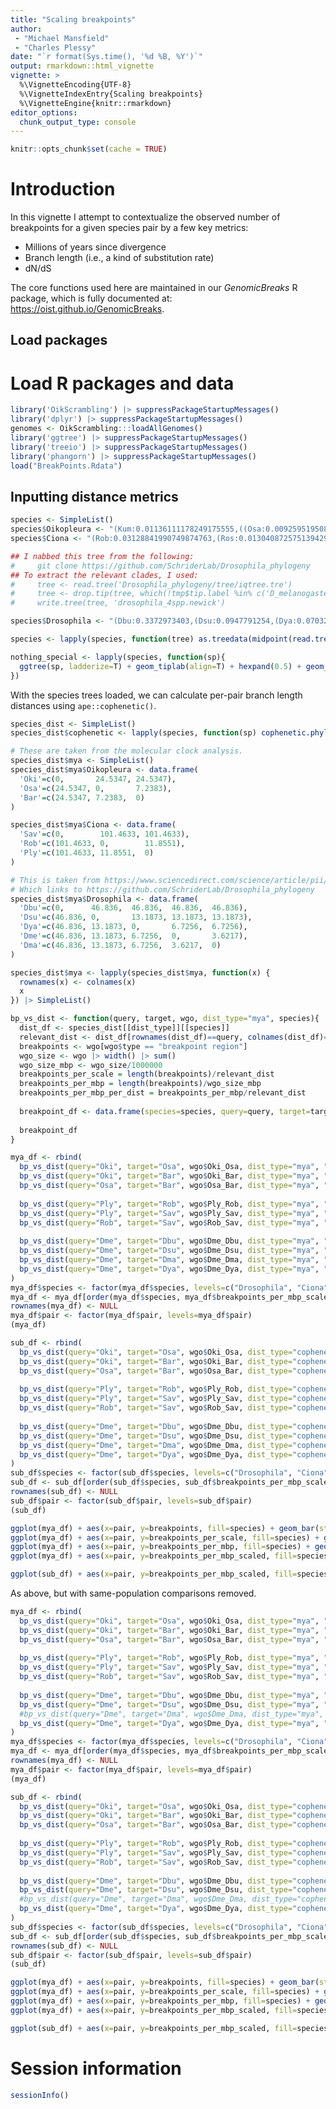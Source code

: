 ```yaml
---
title: "Scaling breakpoints"
author: 
 - "Michael Mansfield"
 - "Charles Plessy"
date: "`r format(Sys.time(), '%d %B, %Y')`"
output: rmarkdown::html_vignette
vignette: >
  %\VignetteEncoding{UTF-8}
  %\VignetteIndexEntry{Scaling breakpoints}
  %\VignetteEngine{knitr::rmarkdown}
editor_options: 
  chunk_output_type: console
---
```


```r
knitr::opts_chunk$set(cache = TRUE)
```

# Introduction

In this vignette I attempt to contextualize the observed number of breakpoints for a given species pair by a few key metrics: 

* Millions of years since divergence
* Branch length (i.e., a kind of substitution rate)
* dN/dS

The core functions used here are maintained in our _GenomicBreaks_ R package,
which is fully documented at: <https://oist.github.io/GenomicBreaks>.

## Load packages

# Load R packages and data

```r
library('OikScrambling') |> suppressPackageStartupMessages()
library('dplyr') |> suppressPackageStartupMessages()
genomes <- OikScrambling:::loadAllGenomes()
library('ggtree') |> suppressPackageStartupMessages()
library('treeio') |> suppressPackageStartupMessages()
library('phangorn') |> suppressPackageStartupMessages()
load("BreakPoints.Rdata")
```


## Inputting distance metrics

```r
species <- SimpleList()
species$Oikopleura <- "(Kum:0.01136111178249175555,((Osa:0.00925951950869623869,Aom:0.00920798155370218530)100:0.05729289951873162146,(Bar:0.00721724152898447612,Nor:0.00688754343189192098)100:0.05951986243208125943)100:0.31437914450027298896,Oki:0.01142149265410641150);"
species$Ciona <- "(Rob:0.03128841990749874763,(Ros:0.01304087257513942937,Ply:0.01288782021364278871)100:0.02128682526879402057,Sav:0.55033545948338902232);"

## I nabbed this tree from the following:
#     git clone https://github.com/SchriderLab/Drosophila_phylogeny
## To extract the relevant clades, I used:
#     tree <- read.tree('Drosophila_phylogeny/tree/iqtree.tre')
#     tree <- drop.tip(tree, which(!tmp$tip.label %in% c('D_melanogaster', 'D_busckii', 'D_yakuba', 'D_subpulchrella', 'D_mauritiana')))
#     write.tree(tree, 'drosophila_4spp.newick')

species$Drosophila <- "(Dbu:0.3372973403,(Dsu:0.0947791254,(Dya:0.0703231461,(Dma:0.0280994984,Dme:0.0264284139)100_1_100:0.0267889071)100_1_100:0.0834632289)100_1_100:0.3712228549)100_1_100;"

species <- lapply(species, function(tree) as.treedata(midpoint(read.tree(text=tree)))) |> SimpleList()

nothing_special <- lapply(species, function(sp){
  ggtree(sp, ladderize=T) + geom_tiplab(align=T) + hexpand(0.5) + geom_text(aes(x=branch, label=round(branch.length,2)), nudge_y=0.1) + geom_treescale() + geom_rootedge()
})

```

With the species trees loaded, we can calculate per-pair branch length distances using `ape::cophenetic()`.

```r
species_dist <- SimpleList()
species_dist$cophenetic <- lapply(species, function(sp) cophenetic.phylo(sp@phylo)) |> SimpleList()

# These are taken from the molecular clock analysis.
species_dist$mya <- SimpleList()
species_dist$mya$Oikopleura <- data.frame(
  'Oki'=c(0,       24.5347, 24.5347),
  'Osa'=c(24.5347, 0,       7.2383),
  'Bar'=c(24.5347, 7.2383,  0)
)

species_dist$mya$Ciona <- data.frame(
  'Sav'=c(0,        101.4633, 101.4633),
  'Rob'=c(101.4633, 0,        11.8551),
  'Ply'=c(101.4633, 11.8551,  0)
)

# This is taken from https://www.sciencedirect.com/science/article/pii/S0960982221014962
# Which links to https://github.com/SchriderLab/Drosophila_phylogeny
species_dist$mya$Drosophila <- data.frame(
  'Dbu'=c(0,      46.836,  46.836,  46.836,  46.836),
  'Dsu'=c(46.836, 0,       13.1873, 13.1873, 13.1873),
  'Dya'=c(46.836, 13.1873, 0,       6.7256,  6.7256),
  'Dme'=c(46.836, 13.1873, 6.7256,  0,       3.6217),
  'Dma'=c(46.836, 13.1873, 6.7256,  3.6217,  0)
)

species_dist$mya <- lapply(species_dist$mya, function(x) {
  rownames(x) <- colnames(x)
  x
}) |> SimpleList()
```


```r
bp_vs_dist <- function(query, target, wgo, dist_type="mya", species){
  dist_df <- species_dist[[dist_type]][[species]]
  relevant_dist <- dist_df[rownames(dist_df)==query, colnames(dist_df)==target]
  breakpoints <- wgo[wgo$type == "breakpoint region"]
  wgo_size <- wgo |> width() |> sum()
  wgo_size_mbp <- wgo_size/1000000
  breakpoints_per_scale = length(breakpoints)/relevant_dist
  breakpoints_per_mbp = length(breakpoints)/wgo_size_mbp
  breakpoints_per_mbp_per_dist = breakpoints_per_mbp/relevant_dist
  
  breakpoint_df <- data.frame(species=species, query=query, target=target, pair=paste0(query, "_", target), dist_type=dist_type, dist=relevant_dist, breakpoints=length(breakpoints), breakpoints_per_scale=breakpoints_per_scale, breakpoints_per_mbp=breakpoints_per_mbp, breakpoints_per_mbp_scaled=breakpoints_per_mbp_per_dist)
  
  breakpoint_df
}

mya_df <- rbind(
  bp_vs_dist(query="Oki", target="Osa", wgo$Oki_Osa, dist_type="mya", "Oikopleura"),
  bp_vs_dist(query="Oki", target="Bar", wgo$Oki_Bar, dist_type="mya", "Oikopleura"),
  bp_vs_dist(query="Osa", target="Bar", wgo$Osa_Bar, dist_type="mya", "Oikopleura"),
  
  bp_vs_dist(query="Ply", target="Rob", wgo$Ply_Rob, dist_type="mya", "Ciona"),
  bp_vs_dist(query="Ply", target="Sav", wgo$Ply_Sav, dist_type="mya", "Ciona"),
  bp_vs_dist(query="Rob", target="Sav", wgo$Rob_Sav, dist_type="mya", "Ciona"),
  
  bp_vs_dist(query="Dme", target="Dbu", wgo$Dme_Dbu, dist_type="mya", "Drosophila"),
  bp_vs_dist(query="Dme", target="Dsu", wgo$Dme_Dsu, dist_type="mya", "Drosophila"),
  bp_vs_dist(query="Dme", target="Dma", wgo$Dme_Dma, dist_type="mya", "Drosophila"),
  bp_vs_dist(query="Dme", target="Dya", wgo$Dme_Dya, dist_type="mya", "Drosophila")
)
mya_df$species <- factor(mya_df$species, levels=c("Drosophila", "Ciona", "Oikopleura"))
mya_df <- mya_df[order(mya_df$species, mya_df$breakpoints_per_mbp_scaled),]
rownames(mya_df) <- NULL
mya_df$pair <- factor(mya_df$pair, levels=mya_df$pair)
(mya_df)

sub_df <- rbind(
  bp_vs_dist(query="Oki", target="Osa", wgo$Oki_Osa, dist_type="cophenetic", "Oikopleura"),
  bp_vs_dist(query="Oki", target="Bar", wgo$Oki_Bar, dist_type="cophenetic", "Oikopleura"),
  bp_vs_dist(query="Osa", target="Bar", wgo$Osa_Bar, dist_type="cophenetic", "Oikopleura"),
  
  bp_vs_dist(query="Ply", target="Rob", wgo$Ply_Rob, dist_type="cophenetic", "Ciona"),
  bp_vs_dist(query="Ply", target="Sav", wgo$Ply_Sav, dist_type="cophenetic", "Ciona"),
  bp_vs_dist(query="Rob", target="Sav", wgo$Rob_Sav, dist_type="cophenetic", "Ciona"),
  
  bp_vs_dist(query="Dme", target="Dbu", wgo$Dme_Dbu, dist_type="cophenetic", "Drosophila"),
  bp_vs_dist(query="Dme", target="Dsu", wgo$Dme_Dsu, dist_type="cophenetic", "Drosophila"),
  bp_vs_dist(query="Dme", target="Dma", wgo$Dme_Dma, dist_type="cophenetic", "Drosophila"),
  bp_vs_dist(query="Dme", target="Dya", wgo$Dme_Dya, dist_type="cophenetic", "Drosophila")
)
sub_df$species <- factor(sub_df$species, levels=c("Drosophila", "Ciona", "Oikopleura"))
sub_df <- sub_df[order(sub_df$species, sub_df$breakpoints_per_mbp_scaled),]
rownames(sub_df) <- NULL
sub_df$pair <- factor(sub_df$pair, levels=sub_df$pair)
(sub_df)
```


```r
ggplot(mya_df) + aes(x=pair, y=breakpoints, fill=species) + geom_bar(stat='identity') + theme(axis.text.x = element_text(angle=90)) + ggtitle("Number of breakpoints")
ggplot(mya_df) + aes(x=pair, y=breakpoints_per_scale, fill=species) + geom_bar(stat='identity') + theme(axis.text.x = element_text(angle=90)) + ggtitle("Number of breakpoints per million years")
ggplot(mya_df) + aes(x=pair, y=breakpoints_per_mbp, fill=species) + geom_bar(stat='identity') + theme(axis.text.x = element_text(angle=90)) + ggtitle("Number of breakpoints per megabase aligned")
ggplot(mya_df) + aes(x=pair, y=breakpoints_per_mbp_scaled, fill=species) + geom_bar(stat='identity') + theme(axis.text.x = element_text(angle=90)) + ggtitle("Number of breakpoints per megabase aligned per million years diverged")

ggplot(sub_df) + aes(x=pair, y=breakpoints_per_mbp_scaled, fill=species) + geom_bar(stat='identity') + theme(axis.text.x = element_text(angle=90)) + ggtitle("Number of breakpoints per megabase aligned per substitution distance")
```


As above, but with same-population comparisons removed.
```r
mya_df <- rbind(
  bp_vs_dist(query="Oki", target="Osa", wgo$Oki_Osa, dist_type="mya", "Oikopleura"),
  bp_vs_dist(query="Oki", target="Bar", wgo$Oki_Bar, dist_type="mya", "Oikopleura"),
  bp_vs_dist(query="Osa", target="Bar", wgo$Osa_Bar, dist_type="mya", "Oikopleura"),
  
  bp_vs_dist(query="Ply", target="Rob", wgo$Ply_Rob, dist_type="mya", "Ciona"),
  bp_vs_dist(query="Ply", target="Sav", wgo$Ply_Sav, dist_type="mya", "Ciona"),
  bp_vs_dist(query="Rob", target="Sav", wgo$Rob_Sav, dist_type="mya", "Ciona"),
  
  bp_vs_dist(query="Dme", target="Dbu", wgo$Dme_Dbu, dist_type="mya", "Drosophila"),
  bp_vs_dist(query="Dme", target="Dsu", wgo$Dme_Dsu, dist_type="mya", "Drosophila"),
  #bp_vs_dist(query="Dme", target="Dma", wgo$Dme_Dma, dist_type="mya", "Drosophila"),
  bp_vs_dist(query="Dme", target="Dya", wgo$Dme_Dya, dist_type="mya", "Drosophila")
)
mya_df$species <- factor(mya_df$species, levels=c("Drosophila", "Ciona", "Oikopleura"))
mya_df <- mya_df[order(mya_df$species, mya_df$breakpoints_per_mbp_scaled),]
rownames(mya_df) <- NULL
mya_df$pair <- factor(mya_df$pair, levels=mya_df$pair)
(mya_df)

sub_df <- rbind(
  bp_vs_dist(query="Oki", target="Osa", wgo$Oki_Osa, dist_type="cophenetic", "Oikopleura"),
  bp_vs_dist(query="Oki", target="Bar", wgo$Oki_Bar, dist_type="cophenetic", "Oikopleura"),
  bp_vs_dist(query="Osa", target="Bar", wgo$Osa_Bar, dist_type="cophenetic", "Oikopleura"),
  
  bp_vs_dist(query="Ply", target="Rob", wgo$Ply_Rob, dist_type="cophenetic", "Ciona"),
  bp_vs_dist(query="Ply", target="Sav", wgo$Ply_Sav, dist_type="cophenetic", "Ciona"),
  bp_vs_dist(query="Rob", target="Sav", wgo$Rob_Sav, dist_type="cophenetic", "Ciona"),
  
  bp_vs_dist(query="Dme", target="Dbu", wgo$Dme_Dbu, dist_type="cophenetic", "Drosophila"),
  bp_vs_dist(query="Dme", target="Dsu", wgo$Dme_Dsu, dist_type="cophenetic", "Drosophila"),
  #bp_vs_dist(query="Dme", target="Dma", wgo$Dme_Dma, dist_type="cophenetic", "Drosophila"),
  bp_vs_dist(query="Dme", target="Dya", wgo$Dme_Dya, dist_type="cophenetic", "Drosophila")
)
sub_df$species <- factor(sub_df$species, levels=c("Drosophila", "Ciona", "Oikopleura"))
sub_df <- sub_df[order(sub_df$species, sub_df$breakpoints_per_mbp_scaled),]
rownames(sub_df) <- NULL
sub_df$pair <- factor(sub_df$pair, levels=sub_df$pair)
(sub_df)

ggplot(mya_df) + aes(x=pair, y=breakpoints, fill=species) + geom_bar(stat='identity') + theme(axis.text.x = element_text(angle=90)) + ggtitle("Number of breakpoints")
ggplot(mya_df) + aes(x=pair, y=breakpoints_per_scale, fill=species) + geom_bar(stat='identity') + theme(axis.text.x = element_text(angle=90)) + ggtitle("Number of breakpoints per million years")
ggplot(mya_df) + aes(x=pair, y=breakpoints_per_mbp, fill=species) + geom_bar(stat='identity') + theme(axis.text.x = element_text(angle=90)) + ggtitle("Number of breakpoints per megabase aligned")
ggplot(mya_df) + aes(x=pair, y=breakpoints_per_mbp_scaled, fill=species) + geom_bar(stat='identity') + theme(axis.text.x = element_text(angle=90)) + ggtitle("Number of breakpoints per megabase aligned per million years diverged")

ggplot(sub_df) + aes(x=pair, y=breakpoints_per_mbp_scaled, fill=species) + geom_bar(stat='identity') + theme(axis.text.x = element_text(angle=90)) + ggtitle("Number of breakpoints per megabase aligned per substitution distance")
```

# Session information

```r
sessionInfo()
```
